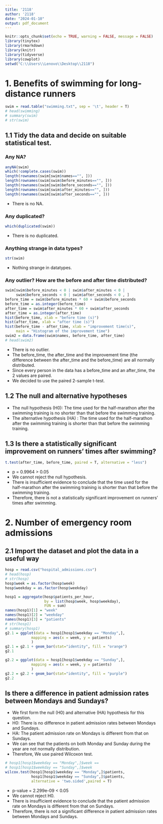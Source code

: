 ```yaml
---
title: '2118'
author: '2118'
date: "2024-01-10"
output: pdf_document
---
```


```r
knitr::opts_chunk$set(echo = TRUE, warning = FALSE, message = FALSE)
library(tinytex)
library(rmarkdown)
library(knitr)
library(tidyverse)
library(cowplot)
setwd("C:\\Users\\Lenovo\\Desktop\\2118")
```

# 1. Benefits of swimming for long-distance runners

```r
swim = read.table("swimming.txt", sep = '\t', header = T)
# head(swimming)
# summary(swim)
# str(swim)
```

## 1.1 Tidy the data and decide on suitable statistical test.

### Any NA?

```r
anyNA(swim)
which(!complete.cases(swim))
length(rownames(swim[swim$names=="", ]))
length(rownames(swim[swim$before_minutes=="", ]))
length(rownames(swim[swim$before_seconds=="", ]))
length(rownames(swim[swim$after_minutes=="", ]))
length(rownames(swim[swim$after_seconds=="", ]))
```

- There is no NA.

### Any duplicated?

```r
which(duplicated(swim))
```

- There is no duplicated.

### Anything strange in data types?

```r
str(swim)
```

- Nothing strange in datatypes.

### Any outlier? How are the before and after time distributed?

```r
swim[swim$before_minutes < 0 | swim$after_minutes < 0 |
     swim$before_seconds < 0 | swim$after_seconds < 0 , ]
before_time = swim$before_minutes * 60 + swim$before_seconds
before_time = as.integer(before_time)
after_time = swim$after_minutes * 60 + swim$after_seconds
after_time = as.integer(after_time)
hist(before_time, xlab = "before time (s)")
hist(after_time, xlab = "after time (s)")
hist(before_time - after_time, xlab = "improvement time(s)",
     main = "Histogram of the improvement time")
swim2 = data.frame(swim$names, before_time, after_time)
# head(swim2)
```

- There is no outlier.
- The before_time, the after_time and the improvement time (the difference between
the after_time and the before_time) are all normally distributed.
- Since every person in the data has a before_time and an after_time,
the 2 values are paired.
- We decided to use the paired 2-sample t-test.

## 1.2 The null and alternative hypotheses

- The null hypothesis (H0): The time used for the half-marathon after
the swimming training is no shorter than that before the swimming training.
- The alternative hypothesis (HA) : The time used for the half-marathon after
the swimming training is shorter than that before the swimming training.

## 1.3 Is there a statistically significant improvement on runners’ times after swimming?

```r
t.test(after_time, before_time, paired = T, alternative = "less")
```
- p = 0.9964 > 0.05
- We cannot reject the null hypothesis.
- There is insufficient evidence to conclude that the time used for the half-marathon after the swimming training is shorter than that before the swimming training.
- Therefore, there is not a statistically significant improvement on runners’ times after swimming.



# 2. Number of emergency room admissions

## 2.1 Import the dataset and plot the data in a useful way

```r
hosp = read.csv("hospital_admissions.csv")
# head(hosp)
# str(hosp)
hosp$week = as.factor(hosp$week)
hosp$weekday = as.factor(hosp$weekday)

hosp1 = aggregate(hosp$patients_per_hour,
                  by = list(hosp$week, hosp$weekday),
                  FUN = sum)
names(hosp1)[1] = "week"
names(hosp1)[2] = "weekday"
names(hosp1)[3] = "patients"
# str(hosp1)
# summary(hosp1)
g2.1 = ggplot(data = hosp1[hosp1$weekday == "Monday",],
            mapping = aes(x = week, y = patients)
            )
g2.1 = g2.1 + geom_bar(stat="identity", fill = "orange")
g2.1
```

\begin{center}
Figure 2.1: Patients on Monday during the year.
\end{center}

```r
g2.2 = ggplot(data = hosp1[hosp1$weekday == "Sunday",],
            mapping = aes(x = week, y = patients)
            )
g2.2 = g2.2 + geom_bar(stat="identity", fill = "purple")
g2.2
```

\begin{center}
Figure 2.2: Patients on Sunday during the year.
\end{center}

## Is there a difference in patient admission rates between Mondays and Sundays?

- We first form the null (H0) and alternative (HA) hypothesis for this question.
- H0: There is no difference in patient admission rates between Mondays and Sundays.
- HA: The patient admission rate on Mondays is different from that on Sundays.
- We can see that the patients on both Monday and Sunday during the year
are not normally distribution.
- Therefore, We use paired Wilcoxon test.

```r
# hosp1[hosp1$weekday == "Monday",]$week ==
# hosp1[hosp1$weekday == "Sunday",]$week
wilcox.test(hosp1[hosp1$weekday == "Monday",]$patients, 
            hosp1[hosp1$weekday == "Sunday",]$patients,
            alternative = 'two.sided',paired = T) 
```

- p-value = 2.299e-09 < 0.05
- We cannot reject H0.
- There is insufficient evidence to conclude that
the patient admission rate on Mondays is different from that on Sundays.
- Therefore, there is not a significant difference in patient admission rates between Mondays and Sundays.

# 